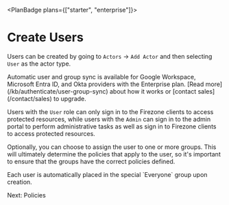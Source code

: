 
<PlanBadge plans={["starter", "enterprise"]}>

# Create Users

</PlanBadge>

Users can be created by going to `Actors` -> `Add Actor` and then selecting
`User` as the actor type.

<Alert color="info">
  Automatic user and group sync is available for Google Workspace, Microsoft
  Entra ID, and Okta providers with the Enterprise plan. [Read
  more](/kb/authenticate/user-group-sync) about how it works or [contact
  sales](/contact/sales) to upgrade.
</Alert>

Users with the `User` role can only sign in to the Firezone clients to access
protected resources, while users with the `Admin` can sign in to the admin
portal to perform administrative tasks as well as sign in to Firezone clients to
access protected resources.

Optionally, you can choose to assign the user to one or more groups. This will
ultimately determine the policies that apply to the user, so it's important to
ensure that the groups have the correct policies defined.

<Alert color="warning">
  Each user is automatically placed in the special `Everyone` group upon
  creation.
</Alert>

<NextStep href="/kb/deploy/policies">Next: Policies</NextStep>

<SupportOptions />

